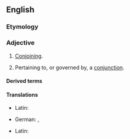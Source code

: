 ==English==

===Etymology===
{{suffix|en|conjunction|al}}

===Adjective===
{{en-adj|-}}

# [[conjoin|Conjoin]]ing.
# {{lb|en|linguistics}} Pertaining to, or governed by, a [[conjunction]].

====Derived terms====
{{der2|en|conjunctional clause|conjunctional phrase}}

====Translations====
{{trans-top|conjoining}}
* Latin: {{t|la|conjunctionalis}}
{{trans-mid}}
{{trans-bottom}}

{{trans-top|pertaining to, or governed by, a conjunction}}
* German: {{t|de|bindewörtlich}}, {{t|de|konjunktional}}
{{trans-mid}}
* Latin: {{t|la|conjunctionalis}}
{{trans-bottom}}